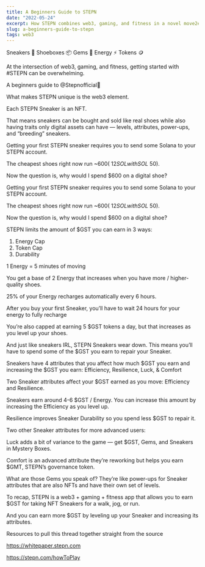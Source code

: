 ```yaml
---
title: A Beginners Guide to STEPN
date: "2022-05-24"
excerpt: How STEPN combines web3, gaming, and fitness in a novel move2earn model that allows people to earn tokens for being active
slug: a-beginners-guide-to-stepn
tags: web3
---
```

Sneakers 👟 
Shoeboxes 📦 
Gems 💎 
Energy ⚡ 
Tokens 🪙

At the intersection of web3, gaming, and fitness, getting started with #STEPN can be overwhelming. 

A beginners guide to @Stepnofficial🧵


What makes STEPN unique is the web3 element. 

Each STEPN Sneaker is an NFT.

That means sneakers can be bought and sold like real shoes while also having traits only digital assets can have — levels, attributes, power-ups, and “breeding” sneakers.


Getting your first STEPN sneaker requires you to send some Solana to your STEPN account. 

The cheapest shoes right now run ~$600 (~12 SOL with SOL ~$50). 

Now the question is, why would I spend $600 on a digital shoe?


Getting your first STEPN sneaker requires you to send some Solana to your STEPN account. 

The cheapest shoes right now run ~$600 (~12 SOL with SOL ~$50). 

Now the question is, why would I spend $600 on a digital shoe?


STEPN limits the amount of $GST you can earn in 3 ways:

1. Energy Cap
2. Token Cap
3. Durability


1 Energy = 5 minutes of moving 

You get a base of 2 Energy that increases when you have more / higher-quality shoes.

25% of your Energy recharges automatically every 6 hours.

After you buy your first Sneaker, you’ll have to wait 24 hours for your energy to fully recharge


You’re also capped at earning 5 $GST tokens a day, but that increases as you level up your shoes. 

And just like sneakers IRL, STEPN Sneakers wear down. This means you’ll have to spend some of the $GST you earn to repair your Sneaker.


Sneakers have 4 attributes that you affect how much $GST you earn and increasing the $GST you earn: Efficiency, Resilience, Luck, & Comfort


Two Sneaker attributes affect your $GST earned as you move: Efficiency and Resilience.

Sneakers earn around 4-6 $GST / Energy. You can increase this amount by increasing the Efficiency as you level up. 

Resilience improves Sneaker Durability so you spend less $GST to repair it.


Two other Sneaker attributes for more advanced users:

Luck adds a bit of variance to the game — get $GST, Gems, and Sneakers in Mystery Boxes.

Comfort is an advanced attribute they’re reworking but helps you earn $GMT, STEPN’s governance token.


What are those Gems you speak of? They’re like power-ups for Sneaker attributes that are also NFTs and have their own set of levels.


To recap, STEPN is a web3 + gaming + fitness app that allows you to earn $GST for taking NFT Sneakers for a walk, jog, or run.

And you can earn more $GST by leveling up your Sneaker and increasing its attributes.  


Resources to pull this thread together straight from the source

https://whitepaper.stepn.com

https://stepn.com/howToPlay
